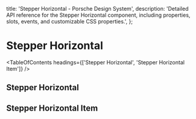 
  title: 'Stepper Horizontal - Porsche Design System',
  description:
    'Detailed API reference for the Stepper Horizontal component, including properties, slots, events, and customizable CSS properties.',
};

# Stepper Horizontal <ComponentStatus tagName="p-stepper-horizontal"></ComponentStatus>

<TableOfContents headings={['Stepper Horizontal', 'Stepper Horizontal Item']} />

## Stepper Horizontal

<ComponentApi tagName="p-stepper-horizontal" showTableOfContents={false} />

## Stepper Horizontal Item

<ComponentApi tagName="p-stepper-horizontal-item" showTableOfContents={false} />
